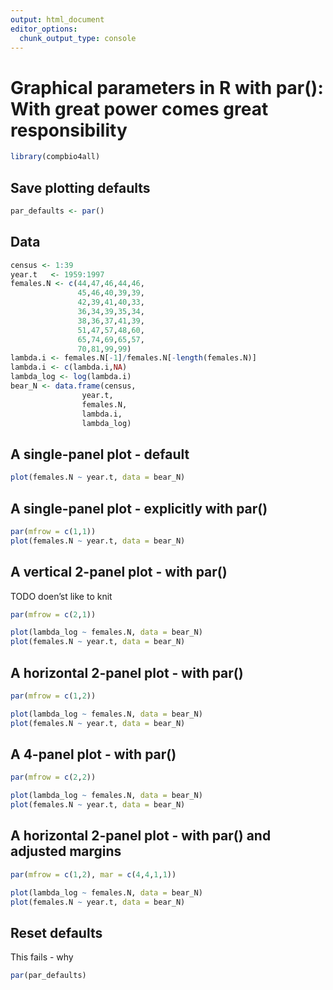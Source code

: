 ```yaml
---
output: html_document
editor_options: 
  chunk_output_type: console
---
```

# Graphical parameters in R with par(): With great power comes great responsibility

```r
library(compbio4all)
```




## Save plotting defaults

```r
par_defaults <- par()
```


## Data

```r
census <- 1:39
year.t   <- 1959:1997
females.N <- c(44,47,46,44,46,
               45,46,40,39,39,
               42,39,41,40,33,
               36,34,39,35,34,
               38,36,37,41,39,
               51,47,57,48,60,
               65,74,69,65,57,
               70,81,99,99)
lambda.i <- females.N[-1]/females.N[-length(females.N)]
lambda.i <- c(lambda.i,NA)
lambda_log <- log(lambda.i)
bear_N <- data.frame(census,
                year.t,
                females.N,
                lambda.i, 
                lambda_log)
```



## A single-panel plot - default

```r

plot(females.N ~ year.t, data = bear_N)

```


## A single-panel plot - explicitly with par()

```r
par(mfrow = c(1,1))
plot(females.N ~ year.t, data = bear_N)

```


## A vertical 2-panel plot -  with par()

TODO doen'st like to knit

```r
par(mfrow = c(2,1))

plot(lambda_log ~ females.N, data = bear_N)
plot(females.N ~ year.t, data = bear_N)

```


## A horizontal 2-panel plot -  with par()

```r
par(mfrow = c(1,2))

plot(lambda_log ~ females.N, data = bear_N)
plot(females.N ~ year.t, data = bear_N)

```




## A 4-panel plot -  with par()

<!-- TODO doesn't like to knit -->
```r
par(mfrow = c(2,2))

plot(lambda_log ~ females.N, data = bear_N)
plot(females.N ~ year.t, data = bear_N)

```


## A horizontal 2-panel plot -  with par() and adjusted margins

```r
par(mfrow = c(1,2), mar = c(4,4,1,1))

plot(lambda_log ~ females.N, data = bear_N)
plot(females.N ~ year.t, data = bear_N)

```


## Reset defaults

This fails - why
```r
par(par_defaults)
```


